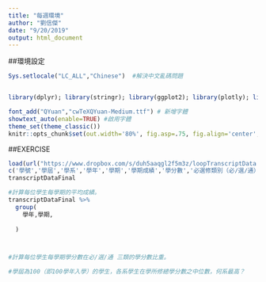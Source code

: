 ```yaml
---
title: "每週環境"
author: "劉信傑"
date: "9/20/2019"
output: html_document
---
```



##環境設定
```r
Sys.setlocale("LC_ALL","Chinese")  #解決中文亂碼問題


library(dplyr); library(stringr); library(ggplot2); library(plotly); library(lubridate); library(readr); library(tidyr); library(showtext)

font_add("QYuan","cwTeXQYuan-Medium.ttf") # 新增字體
showtext_auto(enable=TRUE) #啟用字體
theme_set(theme_classic())
knitr::opts_chunk$set(out.width='80%', fig.asp=.75, fig.align='center', fig.showtext=T)


```

##EXERCISE
```r
load(url("https://www.dropbox.com/s/duh5aaqgl2f5m3z/loopTranscriptData.Rda?raw=1")) 
c('學號','學屆','學系','學年','學期','學期成績','學分數','必選修類別（必∕選∕通）') -> names(transcriptDataFinal)
transcriptDataFinal

#計算每位學生每學期的平均成績。
transcriptDataFinal %>%
  group(
    學年,學期,
    
  )



#計算每位學生每學期學分數在必/選/通 三類的學分數比重。

#學屆為100（即100學年入學）的學生，各系學生在學所修總學分數之中位數，何系最高？



```















